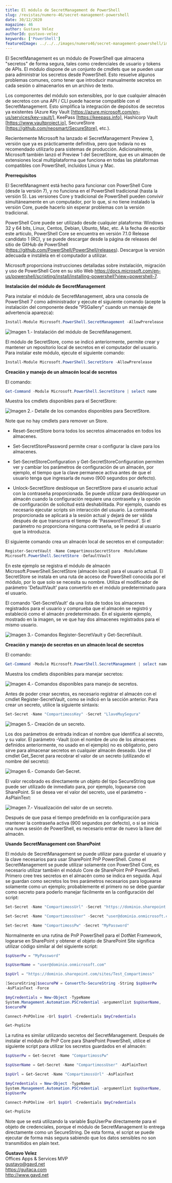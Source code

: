 ```yaml
---
title: El módulo de SecretManagement de PowerShell
slug: /revistas/numero-46/secret-management-powershell
date: 30/12/2020
magazine: 46
author: Gustavo Velez
authorId: gustavo-velez
keywords: ['PowerShell']
featuredImage: ../../../images/numero46/secret-management-powershell/image8.png
---
```



<ArticleHeader frontmatter={props.pageContext.frontmatter} />



El SecretManagement es un módulo de PowerShell que almacena "secretos"
de forma segura, tales como credenciales de usuario y tokens de APIs. El
módulo dispone de un conjunto de cmdlets que se pueden usar para
administrar los secretos desde PowerShell. Esto resuelve algunos
problemas comunes, como tener que introducir manualmente secretos en
cada sesión o almacenarlos en un archivo de texto.

Los componentes del módulo son extensibles, por lo que cualquier almacén
de secretos con una API / CLI puede hacerse compatible con el
SecretManagement. Esto simplifica la integración de depósitos de
secretos ya existentes (Azure Key Vault
[https://azure.microsoft.com/en-us/services/key-vault/], KeePass
[https://keepass.info], Hashicorp Vault
[https://www.vaultproject.io], SecureStore
[https://github.com/neosmart/SecureStore], etc.).

Recientemente Microsoft ha lanzado el SecretManagement Preview 3,
versión que ya es prácticamente definitiva, pero que todavía no es
recomendado utilizarlo para sistemas de producción. Adicionalmente,
Microsoft también lanzó el Preview 1 del SecretStore, que es un almacén
de extensiones local multiplataforma que funciona en todas las
plataformas compatibles con PowerShell, incluidos Linux y Mac.

**Prerrequisitos**

El SecretManagment está hecho para funcionar con PowerShell Core (desde
la versión 7), y no funciona en el PowerShell tradicional (hasta la
versión 5). Las versiones Core y tradicional de PowerShell pueden
convivir simultáneamente en un computador, por lo que, si no tiene
instalado la versión Core, puede hacerlo sin esperar problemas con la
versión tradicional.

PowerShell Core puede ser utilizado desde cualquier plataforma: Windows
32 y 64 bits, Linux, Centos, Debian, Ubunto, Mac, etc. A la fecha de
escribir este artículo, PowerShell Core se encuentra en versión 7.1.0
Release candidato 1 (RC), y se puede descargar desde la página de
releases del sitio de GitHub de PowerShell
(<https://github.com/PowerShell/PowerShell/releases>). Descargue la
versión adecuada e instálela en el computador a utilizar.

Microsoft proporciona instrucciones detalladas sobre instalación,
migración y uso de PowerShell Core en su sitio Web
<https://docs.microsoft.com/en-us/powershell/scripting/install/installing-powershell?view=powershell-7>.

**Instalación del módulo de SecretManagement**

Para instalar el módulo de SecretManagement, abra una consola de
PowerShell 7 como administrador y ejecute el siguiente comando (acepte
la instalación del componente desde "PSGallery" cuando un mensaje de
advertencia aparezca):

```powershell
Install-Module Microsoft.PowerShell.SecretManagement -AllowPrerelease
```

![**Imagen 1.- Instalación del módulo de SecretManagement.**](../../../images/numero46/secret-management-powershell/image8.png)


El módulo de SecretStore, como se indicó anteriormente, permite crear y
mantener un repositorio local de secretos en el computador del usuario.
Para instalar este módulo, ejecute el siguiente comando:

```powershell
Install-Module Microsoft.PowerShell.SecretStore -AllowPrerelease
```

**Creación y manejo de un almacén local de secretos**

El comando:

```powershell
Get-Command -Module Microsoft.PowerShell.SecretStore | select name
```

Muestra los cmdlets disponibles para el SecretStore:

![**Imagen 2.- Detalle de los comandos disponibles para SecretStore.**](../../../images/numero46/secret-management-powershell/image9.png)


Note que no hay cmdlets para remover un Store.

-   Reset-SecretStore borra todos los secretos almacenados en todos los
    almacenes.

-   Set-SecretStorePassword permite crear o configurar la clave para los
    almacenes.

-   Set-SecretStoreConfiguration y Get-SecretStoreConfiguration permiten
    ver y cambiar los parámetros de configuración de un almacén, por
    ejemplo, el tiempo que la clave permanece activa antes de que el
    usuario tenga que ingresarla de nuevo (900 segundos por defecto).

-   Unlock-SecretStore desbloque un SecretStore para el usuario actual
    con la contraseña proporcionada. Se puede utilizar para desbloquear
    un almacén cuando la configuración requiere una contraseña y la
    opción de configuración de solicitud está deshabilitada. Por
    ejemplo, cuando es necesario ejecutar scripts sin interacción del
    usuario. La contraseña proporcionada se aplicará a la sesión actual
    y dejará de ser válida después de que transcurra el tiempo de
    'PasswordTimeout'. Si el parámetro no proporciona ninguna
    contraseña, se le pedirá al usuario que la introduzca.

El siguiente comando crea un almacén local de secretos en el computador:

```powershell
Register-SecretVault -Name CompartimossSecretStore -ModuleName
Microsoft.PowerShell.SecretStore -DefaultVault
```

En este ejemplo se registra el módulo de almacén
Microsoft.PowerShell.SecretStore (almacén local) para el usuario actual.
El SecretStore se instala en una ruta de acceso de PowerShell conocida
por el módulo, por lo que solo se necesita su nombre. Utiliza el
modificador de parámetro 'DefaultVault' para convertirlo en el módulo
predeterminado para el usuario.

El comando 'Get-SecretVault' da una lista de todos los almacenes
registrados para el usuario y comprueba que el almacén se registró y
estableció como el almacén predeterminado. En el siguiente ejemplo,
mostrado en la imagen, se ve que hay dos almacenes registrados para el
mismo usuario.

![**Imagen 3.- Comandos Register-SecretVault y Get-SecretVault.**](../../../images/numero46/secret-management-powershell/imagea.png)


**Creación y manejo de secretos en un almacén local de secretos**

El comando:

```powershell
Get-Command -Module Microsoft.PowerShell.SecretManagement | select name
```

Muestra los cmdlets disponibles para manejar secretos:

![**Imagen 4.- Comandos disponibles para manejo de secretos.**](../../../images/numero46/secret-management-powershell/imageb.png)

Antes de poder crear secretos, es necesario registrar el almacén con el
cmdlet Register-SecretVault, como se indicó en la sección anterior. Para
crear un secreto, utilice la siguiente sintaxis:

```powershell
Set-Secret -Name "CompartimossKey" -Secret "LlaveMuySegura"
```

![**Imagen 5.- Creación de un secreto.**](../../../images/numero46/secret-management-powershell/imagec.png)


Los dos parámetros de entrada indican el nombre que identifica al
secreto, y su valor. El parámetro -Vault (con el nombre de uno de los
almacenes definidos anteriormente, no usado en el ejemplo) no es
obligatorio, pero sirve para almacenar secretos en cualquier almacén
deseado. Use el cmdlet Get_Secret para recobrar el valor de un secreto
(utilizando el nombre del secreto):

![**Imagen 6.- Comando Get-Secret.**](../../../images/numero46/secret-management-powershell/imaged.png)


El valor recobrado es directamente un objeto del tipo SecureString que
puede ser utilizado de inmediato para, por ejemplo, loguearse con
SharePoint. Si se desea ver el valor del secreto, use el parámetro
-AsPlainText:

![**Imagen 7.- Visualización del valor de un secreto.**](../../../images/numero46/secret-management-powershell/imagee.png)


Después de que pasa el tiempo predefinido en la configuración para
mantener la contraseña activa (900 segundos por defecto), o si se inicia
una nueva sesión de PowerShell, es necesario entrar de nuevo la llave
del almacén.

**Usando SecretManagement con SharePoint**

El módulo de SecretManagement se puede utilizar para guardar el usuario
y la clave necesarios para usar SharePoint PnP PowerShell. Como el
SecretManagement se puede utilizar solamente con PowerShell Core, es
necesario utilizar también el módulo Core de SharePoint PnP PowerShell.
Primero cree tres secretos en el almacén como se indica en seguida. Aquí
se guardan como secretos los tres parámetros necesarios para loguearse
solamente como un ejemplo; probablemente el primero no se debe guardar
como secreto para poderlo manejar fácilmente en la configuración del
script:

```powershell
Set-Secret -Name "CompartimossUrl" -Secret "https://dominio.sharepoint.com/sites/TestCompartiMOSS"

Set-Secret -Name "CompartimossUser" -Secret "user@dominio.onmicrosoft.com"

Set-Secret -Name "CompartimossPw" -Secret "MyPassword"
```

Normalmente en una rutina de PnP PowerShell para el DotNet Framework,
logearse en SharePoint y obtener el objeto de SharePoint Site significa
utilizar código similar al del siguiente script:

```powershell
$spUserPw = "MyPassword"

$spUserName = "user@dominio.onmicrosoft.com"

$spUrl = "https://dominio.sharepoint.com/sites/Test_Compartimoss"

[SecureString]$securePW = ConvertTo-SecureString -String $spUserPw
-AsPlainText -Force

$myCredentials = New-Object -TypeName
System.Management.Automation.PSCredential -argumentlist $spUserName,
$securePW

Connect-PnPOnline -Url $spUrl -Credentials $myCredentials

Get-PnpSite
```

La rutina es similar utilizando secretos del SecretManagement. Después
de instalar el módulo de PnP Core para SharePoint PowerShell, utilice el
siguiente script para utilizar los secretos guardados en el almacén:

```powershell
$spUserPw = Get-Secret -Name "CompartimossPw"

$spUserName = Get-Secret -Name "CompartimossUser" -AsPlainText

$spUrl = Get-Secret -Name "CompartimossUrl" -AsPlainText

$myCredentials = New-Object -TypeName
System.Management.Automation.PSCredential -argumentlist $spUserName,
$spUserPw

Connect-PnPOnline -Url $spUrl -Credentials $myCredentials

Get-PnpSite
```

Note que se está utilizando la variable $spUserPw directamente para el
objeto de credenciales, porque el módulo de SecretManagement lo entrega
directamente como un SecureString. De esta forma, el script se puede
ejecutar de forma más segura sabiendo que los datos sensibles no son
transmitidos en plain text.

**Gustavo Velez** <br />
Offices Apps & Services MVP <br />
gustavo@gavd.net <br />
<https://guitaca.com> <br />
<http://www.gavd.net> <br />